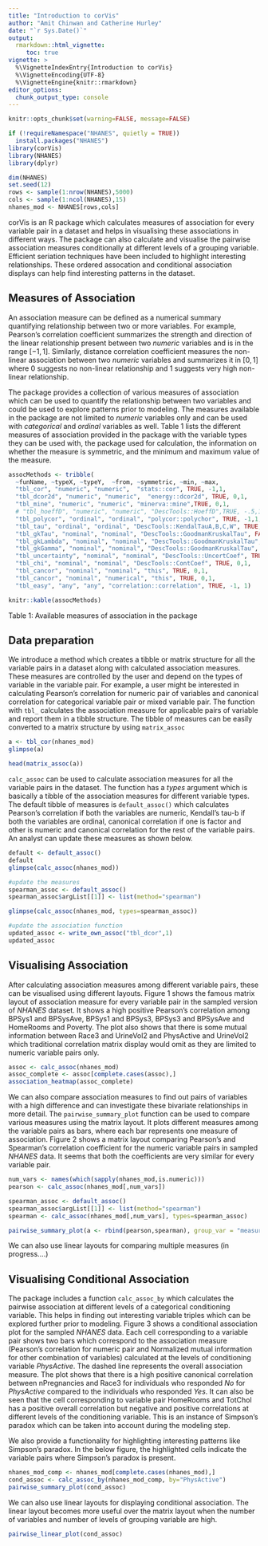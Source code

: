 ```yaml
---
title: "Introduction to corVis"
author: "Amit Chinwan and Catherine Hurley"
date: "`r Sys.Date()`"
output:
  rmarkdown::html_vignette:
     toc: true
vignette: >
  %\VignetteIndexEntry{Introduction to corVis}
  %\VignetteEncoding{UTF-8}
  %\VignetteEngine{knitr::rmarkdown}
editor_options: 
  chunk_output_type: console
---
```




```r
knitr::opts_chunk$set(warning=FALSE, message=FALSE)
```


```r
if (!requireNamespace("NHANES", quietly = TRUE))
  install.packages("NHANES")
library(corVis)
library(NHANES)
library(dplyr)

dim(NHANES)
set.seed(12)
rows <- sample(1:nrow(NHANES),5000)
cols <- sample(1:ncol(NHANES),15)
nhanes_mod <- NHANES[rows,cols]

```

corVis is an R package which calculates measures of association for every variable pair in a dataset and helps in visualising these associations in different ways. The package can also calculate and visualise the pairwise association measures conditionally at different levels of a grouping variable. Efficient seriation techniques have been included to highlight interesting relationships. These ordered assocation and conditional association displays can help find interesting patterns in the dataset.


## Measures of Association

An association measure can be defined as a numerical summary quantifying relationship between two or more variables. For example, Pearson's correlation coefficient summarizes the strength and direction of the linear relationship present between two *numeric* variables and is in the range $[-1,1]$. Similarly, distance correlation coefficient measures the non-linear association between two *numeric* variables and summarizes it in $[0,1]$ where $0$ suggests no non-linear relationship and $1$ suggests very high non-linear relationship.

The package provides a collection of various measures of association which can be used to quantify the relationship between two variables and could be used to explore patterns prior to modeling. The measures available in the package are not limited to *numeric* variables only and can be used with *categorical* and *ordinal* variables as well. Table 1 lists the different measures of association provided in the package with the variable types they can be used with, the package used for calculation, the information on whether the measure is symmetric, and the minimum and maximum value of the measure.
```r
assocMethods <- tribble(
  ~funName, ~typeX, ~typeY,  ~from, ~symmetric, ~min, ~max,
  "tbl_cor", "numeric", "numeric",  "stats::cor", TRUE, -1,1,
  "tbl_dcor2d", "numeric", "numeric",  "energy::dcor2d", TRUE, 0,1,
  "tbl_mine", "numeric", "numeric", "minerva::mine",TRUE, 0,1,
  # "tbl_hoeffD", "numeric", "numeric", "DescTools::HoeffD",TRUE, -.5,1,
  "tbl_polycor", "ordinal", "ordinal", "polycor::polychor", TRUE, -1,1,
  "tbl_tau", "ordinal", "ordinal", "DescTools::KendalTauA,B,C,W", TRUE, -1,1,
  "tbl_gkTau", "nominal", "nominal", "DescTools::GoodmanKruskalTau", FALSE, 0,1,
  "tbl_gkLambda", "nominal", "nominal", "DescTools::GoodmanKruskalTau", TRUE, 0,1,
  "tbl_gkGamma", "nominal", "nominal", "DescTools::GoodmanKruskalTau", TRUE, 0,1,
  "tbl_uncertainty", "nominal", "nominal", "DescTools::UncertCoef", TRUE, 0,1,
  "tbl_chi", "nominal", "nominal", "DescTools::ContCoef", TRUE, 0,1,
  "tbl_cancor", "nominal", "nominal", "this", TRUE, 0,1,
  "tbl_cancor", "nominal", "numerical", "this", TRUE, 0,1,
  "tbl_easy", "any", "any", "correlation::correlation", TRUE, -1, 1)

knitr::kable(assocMethods)
```
Table 1: Available measures of association in the package


## Data preparation

We introduce a method which creates a tibble or matrix structure for all the variable pairs in a dataset along with calculated association measures. These measures are controlled by the user and depend on the types of variable in the variable pair. For example, a user might be interested in calculating Pearson's correlation for numeric pair of variables and canonical correlation for categorical variable pair or mixed variable pair. The function with `tbl_` calculates the association measure for applicable pairs of variable and report them in a tibble structure. The tibble of measures can be easily converted to a matrix structure by using `matrix_assoc`

```r
a <- tbl_cor(nhanes_mod)
glimpse(a)

head(matrix_assoc(a))
```


`calc_assoc` can be used to calculate association measures for all the variable pairs in the dataset. The function has a *types* argument which is basically a tibble of the association measures for different variable types. The default tibble of measures is `default_assoc()` which calculates Pearson's correlation if both the variables are numeric, Kendall's tau-b if both the variables are ordinal, canonical correlation if one is factor and other is numeric and canonical correlation for the rest of the variable pairs. An analyst can update these measures as shown below.

```r
default <- default_assoc()
default
glimpse(calc_assoc(nhanes_mod))

#update the measures
spearman_assoc <- default_assoc()
spearman_assoc$argList[[1]] <- list(method="spearman")

glimpse(calc_assoc(nhanes_mod, types=spearman_assoc))

#update the association function
updated_assoc <- write_own_assoc("tbl_dcor",1)
updated_assoc
```




## Visualising Association

After calculating association measures among different variable pairs, these can be visualised using different layouts. Figure 1 shows the famous matrix layout of association measure for every variable pair in the sampled version of *NHANES* dataset. It shows a high positive Pearson's correlation among BPSys1 and BPSysAve, BPSys1 and BPSys3, BPSys3 and BPSysAve and HomeRooms and Poverty. The plot also shows that there is some mutual information between Race3 and UrineVol2 and PhysActive and UrineVol2 which traditional correlation matrix display would omit as they are limited to numeric variable pairs only. 
```r
assoc <- calc_assoc(nhanes_mod)
assoc_complete <- assoc[complete.cases(assoc),]
association_heatmap(assoc_complete)
```


We can also compare association measures to find out pairs of variables with a high difference and can investigate these bivariate relationships in more detail. The `pairwise_summary_plot` function can be used to compare various measures using the matrix layout. It plots different measures among the variable pairs as bars, where each bar represents one measure of association. Figure 2 shows a matrix layout comparing Pearson's and Spearman's correlation coefficient for the numeric variable pairs in sampled *NHANES* data. It seems that both the coefficients are very similar for every variable pair.
```r

num_vars <- names(which(sapply(nhanes_mod,is.numeric)))
pearson <- calc_assoc(nhanes_mod[,num_vars])

spearman_assoc <- default_assoc()
spearman_assoc$argList[[1]] <- list(method="spearman")
spearman <- calc_assoc(nhanes_mod[,num_vars], types=spearman_assoc)

pairwise_summary_plot(a <- rbind(pearson,spearman), group_var = "measure_type")
```


We can also use linear layouts for comparing multiple measures (in progress....)


## Visualising Conditional Association


The package includes a function `calc_assoc_by` which calculates the pairwise association at different levels of a categorical conditioning variable. This helps in finding out interesting variable triples which can be explored further prior to modeling. Figure 3 shows a conditional association plot for the sampled *NHANES* data. Each cell corresponding to a variable pair shows two bars which correspond to the association measure (Pearson's correlation for numeric pair and Normalized mutual information for other combination of variables) calculated at the levels of conditioning variable *PhysActive*. The dashed line represents the overall association measure. The plot shows that there is a high positive canonical correlation between nPregnancies and Race3 for individuals who responded *No* for *PhysActive* compared to the individuals who responded *Yes*. It can also be seen that the cell corresponding to variable pair HomeRooms and TotChol has a positive overall correlation but negative and positive correlations at different levels of the conditioning variable. This is an instance of Simpson's paradox which can be taken into account during the modeling step.

We also provide a functionality for highlighting interesting patterns like Simpson's paradox. In the below figure, the highlighted cells indicate the variable pairs where Simpson's paradox is present.
```r
nhanes_mod_comp <- nhanes_mod[complete.cases(nhanes_mod),]
cond_assoc <- calc_assoc_by(nhanes_mod_comp, by="PhysActive")
pairwise_summary_plot(cond_assoc)
```


We can also use linear layouts for displaying conditional association. The linear layout becomes more useful over the matrix layout when the number of variables and number of levels of grouping variable are high.

```r
pairwise_linear_plot(cond_assoc)
```











